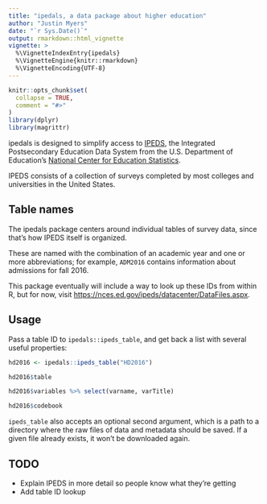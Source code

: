 ```yaml
---
title: "ipedals, a data package about higher education"
author: "Justin Myers"
date: "`r Sys.Date()`"
output: rmarkdown::html_vignette
vignette: >
  %\VignetteIndexEntry{ipedals}
  %\VignetteEngine{knitr::rmarkdown}
  %\VignetteEncoding{UTF-8}
---
```


```r
knitr::opts_chunk$set(
  collapse = TRUE,
  comment = "#>"
)
library(dplyr)
library(magrittr)
```

ipedals is designed to simplify access to [IPEDS][], the Integrated
Postsecondary Education Data System from the U.S. Department of Education's
[National Center for Education Statistics][NCES].

[IPEDS]: https://nces.ed.gov/ipeds/
[NCES]: https://nces.ed.gov/

IPEDS consists of a collection of surveys completed by most colleges and
universities in the United States.

## Table names

The ipedals package centers around individual tables of survey data, since
that's how IPEDS itself is organized.

These are named with the combination of an academic year and one or more
abbreviations; for example, `ADM2016` contains information about admissions for
fall 2016.

This package eventually will include a way to look up these IDs from within R,
but for now, visit <https://nces.ed.gov/ipeds/datacenter/DataFiles.aspx>.

## Usage

Pass a table ID to `ipedals::ipeds_table`, and get back a list with several
useful properties:

```r
hd2016 <- ipedals::ipeds_table("HD2016")
```
```r
hd2016$table
```
```r
hd2016$variables %>% select(varname, varTitle)
```
```r
hd2016$codebook
```

`ipeds_table` also accepts an optional second argument, which is a path to a
directory where the raw files of data and metadata should be saved. If a given
file already exists, it won't be downloaded again.

## TODO

*   Explain IPEDS in more detail so people know what they're getting
*   Add table ID lookup
